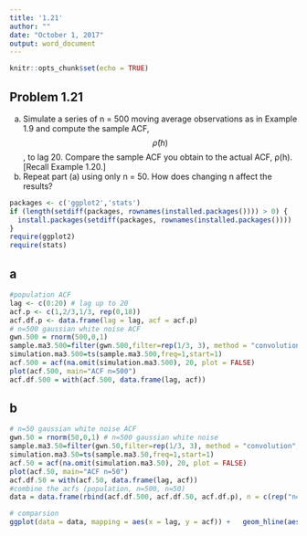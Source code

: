 ```yaml
---
title: '1.21'
author: ""
date: "October 1, 2017"
output: word_document
---
```


```r
knitr::opts_chunk$set(echo = TRUE)
```
## Problem 1.21
(a) Simulate a series of n = 500 moving average observations as in Example 1.9 and compute the sample ACF, $$\hat{ρ}(h)$$, to lag 20. Compare the sample ACF you obtain to the actual ACF, ρ(h). [Recall Example 1.20.]  
(b) Repeat part (a) using only n = 50. How does changing n affect the results?
```r

packages <- c('ggplot2','stats')
if (length(setdiff(packages, rownames(installed.packages()))) > 0) {
  install.packages(setdiff(packages, rownames(installed.packages())))  
}
require(ggplot2)
require(stats)
```
## a
```r
#population ACF
lag <- c(0:20) # lag up to 20
acf.p <- c(1,2/3,1/3, rep(0,18))
acf.df.p <- data.frame(lag = lag, acf = acf.p)
# n=500 gaussian white noise ACF
gwn.500 = rnorm(500,0,1)
sample.ma3.500=filter(gwn.500,filter=rep(1/3, 3), method = "convolution", sides=2)
simulation.ma3.500=ts(sample.ma3.500,freq=1,start=1)
acf.500 = acf(na.omit(simulation.ma3.500), 20, plot = FALSE)
plot(acf.500, main="ACF n=500")
acf.df.500 = with(acf.500, data.frame(lag, acf))
```
## b
```r
# n=50 gaussian white noise ACF
gwn.50 = rnorm(50,0,1) # n=500 gaussian white noise
sample.ma3.50=filter(gwn.50,filter=rep(1/3, 3), method = "convolution", sides=2) 
simulation.ma3.50=ts(sample.ma3.50,freq=1,start=1)
acf.50 = acf(na.omit(simulation.ma3.50), 20, plot = FALSE)
plot(acf.50, main="ACF n=50")
acf.df.50 = with(acf.50, data.frame(lag, acf))
#combine the acfs (population, n=500, n=50)
data = data.frame(rbind(acf.df.500, acf.df.50, acf.df.p), n = c(rep("n=500", 21), rep("n=50", 21), rep("population", 21)))
```
```r
# comparsion
ggplot(data = data, mapping = aes(x = lag, y = acf)) +   geom_hline(aes(yintercept = 0)) +   facet_grid(n ~ . )+  geom_segment(mapping = aes(xend = lag, yend = 0)) + theme_bw()
```


